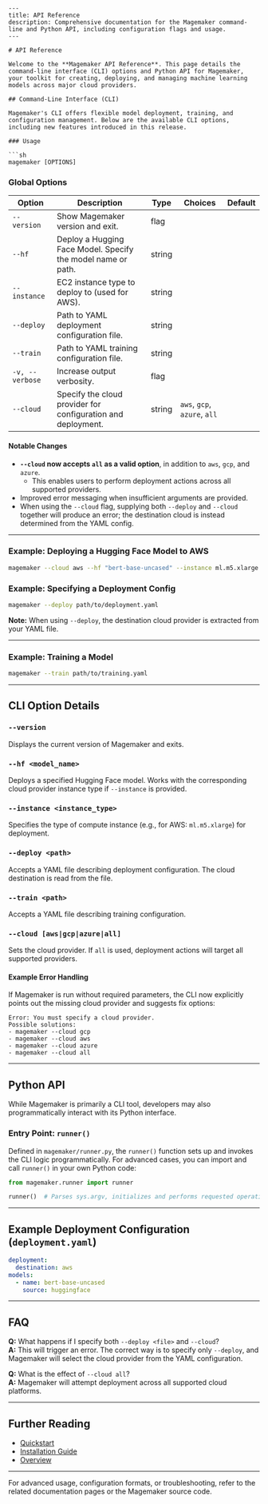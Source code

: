 ```mdx
---
title: API Reference
description: Comprehensive documentation for the Magemaker command-line and Python API, including configuration flags and usage.
---

# API Reference

Welcome to the **Magemaker API Reference**. This page details the command-line interface (CLI) options and Python API for Magemaker, your toolkit for creating, deploying, and managing machine learning models across major cloud providers.

## Command-Line Interface (CLI)

Magemaker's CLI offers flexible model deployment, training, and configuration management. Below are the available CLI options, including new features introduced in this release.

### Usage

```sh
magemaker [OPTIONS]
```

### Global Options

| Option                | Description                                                                              | Type      | Choices                | Default           |
|-----------------------|------------------------------------------------------------------------------------------|-----------|------------------------|-------------------|
| `--version`           | Show Magemaker version and exit.                                                         | flag      |                        |                   |
| `--hf`                | Deploy a Hugging Face Model. Specify the model name or path.                             | string    |                        |                   |
| `--instance`          | EC2 instance type to deploy to (used for AWS).                                           | string    |                        |                   |
| `--deploy`            | Path to YAML deployment configuration file.                                              | string    |                        |                   |
| `--train`             | Path to YAML training configuration file.                                                | string    |                        |                   |
| `-v, --verbose`       | Increase output verbosity.                                                               | flag      |                        |                   |
| `--cloud`             | Specify the cloud provider for configuration and deployment.                             | string    | `aws`, `gcp`, `azure`, `all` |             |

#### Notable Changes
- **`--cloud` now accepts `all` as a valid option**, in addition to `aws`, `gcp`, and `azure`.
    - This enables users to perform deployment actions across all supported providers.
- Improved error messaging when insufficient arguments are provided.
- When using the `--cloud` flag, supplying both `--deploy` and `--cloud` together will produce an error; the destination cloud is instead determined from the YAML config.

---

### Example: Deploying a Hugging Face Model to AWS

```sh
magemaker --cloud aws --hf "bert-base-uncased" --instance ml.m5.xlarge
```

### Example: Specifying a Deployment Config

```sh
magemaker --deploy path/to/deployment.yaml
```

**Note:** When using `--deploy`, the destination cloud provider is extracted from your YAML file.

---

### Example: Training a Model

```sh
magemaker --train path/to/training.yaml
```

---

## CLI Option Details

### `--version`
Displays the current version of Magemaker and exits.

### `--hf <model_name>`
Deploys a specified Hugging Face model. Works with the corresponding cloud provider instance type if `--instance` is provided.

### `--instance <instance_type>`
Specifies the type of compute instance (e.g., for AWS: `ml.m5.xlarge`) for deployment.

### `--deploy <path>`
Accepts a YAML file describing deployment configuration. The cloud destination is read from the file.

### `--train <path>`
Accepts a YAML file describing training configuration.

### `--cloud [aws|gcp|azure|all]`
Sets the cloud provider. If `all` is used, deployment actions will target all supported providers.

#### Example Error Handling

If Magemaker is run without required parameters, the CLI now explicitly points out the missing cloud provider and suggests fix options:

```
Error: You must specify a cloud provider.
Possible solutions:
- magemaker --cloud gcp
- magemaker --cloud aws
- magemaker --cloud azure
- magemaker --cloud all
```

---

## Python API

While Magemaker is primarily a CLI tool, developers may also programmatically interact with its Python interface.

### Entry Point: `runner()`

Defined in `magemaker/runner.py`, the `runner()` function sets up and invokes the CLI logic programmatically. For advanced cases, you can import and call `runner()` in your own Python code:

```python
from magemaker.runner import runner

runner()  # Parses sys.argv, initializes and performs requested operations.
```

---

## Example Deployment Configuration (`deployment.yaml`)

```yaml
deployment:
  destination: aws
models:
  - name: bert-base-uncased
    source: huggingface
```

---

## FAQ

**Q:** What happens if I specify both `--deploy <file>` and `--cloud`?  
**A:** This will trigger an error. The correct way is to specify only `--deploy`, and Magemaker will select the cloud provider from the YAML configuration.

**Q:** What is the effect of `--cloud all`?  
**A:** Magemaker will attempt deployment across all supported cloud platforms.

---

## Further Reading

- [Quickstart](quickstart)
- [Installation Guide](installation)
- [Overview](introduction)

---

For advanced usage, configuration formats, or troubleshooting, refer to the related documentation pages or the Magemaker source code.

```
